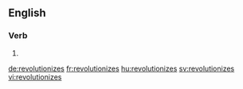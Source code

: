 ==English==

===Verb===
{{head|en}}

# {{en-third-person singular of|revolutionize}}

[[de:revolutionizes]]
[[fr:revolutionizes]]
[[hu:revolutionizes]]
[[sv:revolutionizes]]
[[vi:revolutionizes]]